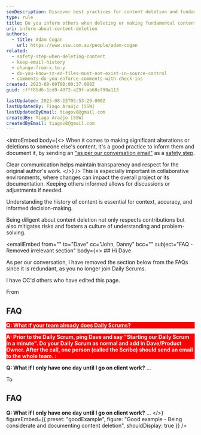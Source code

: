 ```yaml
---
seoDescription: Discover best practices for content deletion and fundamental changes while ensuring clear communication and maintaining respect for original work.
type: rule
title: Do you inform others when deleting or making fundamental content changes?
uri: inform-about-content-deletion
authors:
  - title: Adam Cogan
    url: https://www.ssw.com.au/people/adam-cogan
related:
  - safety-step-when-deleting-content
  - keep-email-history
  - change-from-x-to-y
  - do-you-know-zz-ed-files-must-not-exist-in-source-control
  - comments-do-you-enforce-comments-with-check-ins
created: 2023-08-09T00:00:37.000Z
guid: cfff85d6-1cd9-4872-a29f-ab68cf90a113

lastUpdated: 2023-08-15T05:53:29.000Z
lastUpdatedBy: Tiago Araújo [SSW]
lastUpdatedByEmail: tiagov8@gmail.com
createdBy: Tiago Araújo [SSW]
createdByEmail: tiagov8@gmail.com
---
```


<introEmbed
  body={<>
When it comes to making significant alterations or deletions to someone else's content, it's a good practice to inform them and document it, by sending an ["as per our conversation email"](/as-per-our-conversation-emails) as a [safety step](/safety-step-when-deleting-content).

Clear communication helps maintain transparency and respect for the original author's work.
  </>}
/>
This is especially important in collaborative environments, where changes can impact the overall project or its documentation. Keeping others informed allows for discussions or adjustments if needed.

Understanding the history of content is essential for context, accuracy, and informed decision-making.

Being diligent about content deletion not only respects contributions but also mitigates risks and fosters a culture of understanding and problem-solving.

<emailEmbed
  from=""
  to="Dave"
  cc="John, Danny"
  bcc=""
  subject="FAQ - Removed irrelevant section"
  body={<>
    ## Hi Dave

As per our conversation, I have removed the section below from the FAQs since it is redundant, as you no longer join Daily Scrums.

I have CC'd others who have edited this page.

From

## FAQ

<p style="background-color:#ff0000;color:#fff;font-weight:bolder;">
Q: What if your team already does Daily Scrums?
</p>

<p style="background-color:#ff0000;color:#fff;font-weight:bolder;">
A: Prior to the Daily Scrum, ping Dave and say "Starting our Daily Scrum in a minute". Do your Daily Scrum as normal and add in Dave/Product Owner.
After the call, one person (called the Scribe) should send an email to the whole team.
:</p>

**Q: What if I only have one day until I go on client work?**
...

To

## FAQ

**Q: What if I only have one day until I go on client work?**
...
  </>}
  figureEmbed={{
    preset: "goodExample",
    figure: "Good example - Being considerate and documenting content deletion",
    shouldDisplay: true
  }}
/>
